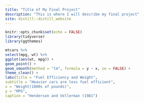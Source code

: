 ```yaml
---
title: "Title of My Final Project"
description: "This is where I will describe my final project"
site: distill::distill_website
---
```


```r
knitr::opts_chunk$set(echo = FALSE)
library(tidyverse)
library(ggthemes)
```

```r
mtcars %>% 
select(mpg, wt) %>% 
ggplot(aes(wt, mpg)) +
geom_point() +
geom_smooth(method = "lm", formula = y ~ x, se = FALSE) +
theme_clean() +
labs(title = "Fuel Efficiency and Weight",
subtitle = "Heavier cars are less fuel efficient", 
x = "Weight(1000s of pounds)", 
y = "MPG", 
caption = "Henderson and Vellerman (1981")
```

